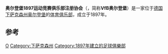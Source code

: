 {{Otheruses|subject=1897年设于[[奥尔登堡|奥尔登堡]]的体育俱乐部|other=其他同名体育俱乐部|奥尔登堡体育俱乐部 (消歧义)}}
{{Infobox football club
| clubname = 奥尔登堡运动竞赛俱乐部<br/>VfB Oldenburg
| image    = [[Image:VfB_Oldenburg.png|150px]]
| fullname = Verein für Bewegungsspiele von 1897 e. V. Oldenburg
| nickname = 
| founded  = 1897<ref name=abs>{{cite web|title=VfB Oldenburg|url=http://www.abseits-soccer.com/clubs/oldenburg.html|publisher=Abseits Guide to Germany|accessdate=29 August 2011|archive-date=2016-03-03|archive-url=https://web.archive.org/web/20160303184507/http://www.abseits-soccer.com/clubs/oldenburg.html|dead-url=no}}</ref> |
| ground   = [[Marschweg-Stadion|Marschweg-Stadion]]
| capacity = 15,200
| chairman = Frank Lachmann
| manager  = Josef Zinnbauer
| league   = [[德國足球丙級聯賽|德國足球丙級聯賽]] 
| season   = 2021–22
| position = 德國足球北部地區聯賽 第1 位 (升班）
}}

'''奥尔登堡1897运动竞赛俱乐部注册协会'''（{{lang-de|'''Verein für Bewegungsspiele von 1897 e. V. Oldenburg'''}}，简称'''VfB奥尔登堡'''）是一家位于[[德国|德国]][[下萨克森州|下萨克森州]][[奥尔登堡|奥尔登堡]]的[[体育俱乐部|体育俱乐部]]，成立于1897年。

==参考==
{{reflist}}

{{Authority control}}
[[Category:德國足球俱樂部|O]]
[[Category:下萨克森州|Category:下萨克森州]]
[[Category:1897年建立的足球俱樂部|Category:1897年建立的足球俱樂部]]